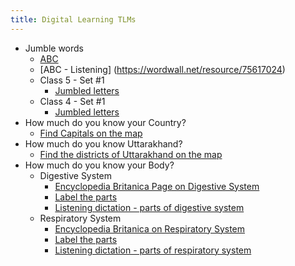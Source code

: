 ```yaml
---
title: Digital Learning TLMs
---
```


+ Jumble words 
  - [ABC](https://wordwall.net/resource/75601979)
  - [ABC - Listening] (https://wordwall.net/resource/75617024)
  - Class 5 - Set #1
    - [Jumbled letters](https://wordwall.net/resource/75835445)
  - Class 4 - Set #1
    - [Jumbled letters](https://wordwall.net/resource/75835672)
+ How much do you know your Country?
  - [Find Capitals on the map](https://wordwall.net/resource/75569664)
+ How much do you know Uttarakhand?
  - [Find the districts of Uttarakhand on the map](https://wordwall.net/resource/75570819)
+ How much do you know your Body?
  - Digestive System
    - [Encyclopedia Britanica Page on Digestive System](https://www.britannica.com/science/human-digestive-system)
    - [Label the parts](https://wordwall.net/resource/75570152)
    - [Listening dictation - parts of digestive system](https://wordwall.net/resource/75570658)
  - Respiratory System
    - [Encyclopedia Britanica on Respiratory System](https://www.britannica.com/science/human-respiratory-system) 
    - [Label the parts](https://wordwall.net/resource/75570544)
    - [Listening dictation - parts of respiratory system](https://wordwall.net/resource/75570720)

